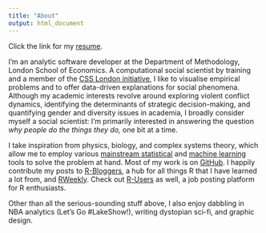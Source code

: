 ```yaml
---
title: "About"
output: html_document
---
```


Click the link for my [resume](/img/Ciflikli_CV_310818.pdf).

I'm an analytic software developer at the Department of Methodology, London School of Economics. A computational social scientist by training and a member of the [CSS London initiative](http://www.csslondoninitiative.co.uk/people/), I like to visualise empirical problems and to offer data-driven explanations for social phenomena. Although my academic interests revolve around exploring violent conflict dynamics, identifying the determinants of strategic decision-making, and quantifying gender and diversity issues in academia, I broadly consider myself a social scientist: I'm primarily interested in answering the question _why people do the things they do,_ one bit at a time.

I take inspiration from physics, biology, and complex systems theory, which allow me to employ various [mainstream statistical](http://blogs.lse.ac.uk/impactofsocialsciences/2014/09/23/data-science-statistics-communication/) and [machine learning](https://xkcd.com/1838/) tools to solve the problem at hand. Most of my work is on [GitHub](https://github.com/ciflikli). I happily contribute my posts to [R-Bloggers](https://www.r-bloggers.com/), a hub for all things R that I have learned a lot from, and [RWeekly](https://rweekly.org/). Check out [R-Users](https://www.r-users.com/) as well, a job posting platform for R enthusiasts.

Other than all the serious-sounding stuff above, I also enjoy dabbling in NBA analytics (Let's Go #LakeShow!), writing dystopian sci-fi, and graphic design.